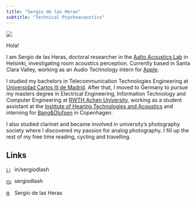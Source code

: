 ```yaml
---
title: "Sergio de las Heras"
subtitle: "Technical Psychoacoustics"
---
```


![](./images/profilePic.jpg)

Hola!

I am Sergio de las Heras, doctoral researcher in the [Aalto Acoustics Lab](https://www.aalto.fi/en/aalto-acoustics-lab) in Helsinki, investigating room acoustics perception. 
Currently based in Santa Clara Valley, working as an Audio Technology intern for [Apple](https://www.apple.com).

I studied my bachelors in Telecommunication Technologies Engineering at [Universidad Carlos III de Madrid](https://www.uc3m.es). After that, I moved to Germany to pursue my masters degree in Electrical Engineering, Information Technology and Computer Engineering at [RWTH Achen University](https://www.rwth-aachen.de), working as a student assistant at the [Institute of Hearing Technologies and Acoustics](https://www.akustik.rwth-aachen.de) and interning for [Bang&Olufsen](https://www.bang-olufsen.com) in Copenhagen.

I also studied clarinet and became involved in university's photography society where I discovered my passion for analog photography. I fill up the rest of my free time reading, cycling and travelling.

## Links

<a href="https://www.linkedin.com/in/sergiodlash/" style="text-decoration: none; color: inherit;"> <img src="https://upload.wikimedia.org/wikipedia/commons/8/81/LinkedIn_icon.svg" alt="LinkedIn" style="height: 1em; vertical-align: middle; margin-right: 0.3em;">
in/sergiodlash </a>

<a href="https://github.com/sergiodlash" style="text-decoration: none; color: inherit;">
 <img src="https://upload.wikimedia.org/wikipedia/commons/9/91/Octicons-mark-github.svg" alt="GitHub" style="height: 1em; vertical-align: middle; margin-right: 0.3em;">
 sergiodlash </a>

<a href="https://www.researchgate.net/profile/Sergio-De-Las-Heras" style="text-decoration: none; color: inherit;">
  <img src="https://upload.wikimedia.org/wikipedia/commons/5/5e/ResearchGate_icon_SVG.svg" alt="ResearchGate" style="height: 1em; vertical-align: middle; margin-right: 0.3em;">
  Sergio de las Heras
</a>
